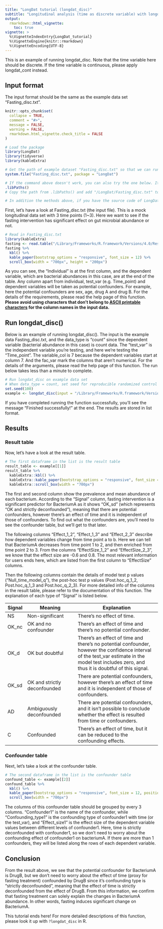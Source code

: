 ```yaml
---
title: "LongDat tutorial (longdat_disc)"
subtitle: "Longitudinal analysis (time as discrete variable) with longdat_disc()"
output: 
  rmarkdown::html_vignette:
    toc: true 
vignette: >
  %\VignetteIndexEntry{LongDat_tutorial}
  %\VignetteEngine{knitr::rmarkdown}
  %\VignetteEncoding{UTF-8}
---
```

This is an example of running longdat_disc. Note that the time variable here should be discrete. If the time variable is continuous, please apply longdat_cont instead. 

## Input format

The input format should be the same as the example data set "Fasting_disc.txt". 
```r
knitr::opts_chunk$set(
  collapse = TRUE,
  comment = "#>",
  message = FALSE,
  warning = FALSE,
  rmarkdown.html_vignette.check_title = FALSE
)
```

```r
# Load the package
library(LongDat)
library(tidyverse)
library(kableExtra)
```

```r
# Get the path of example dataset "Fasting_disc.txt" so that we can run LongDat on it 
system.file("Fasting_disc.txt", package = "LongDat")

# If the command above doesn't work, you can also try the one below. It will show you the path to your R libraries on your computer.
.libPaths()
# Copy the path from .libPaths() and add "/LongDat/Fasting_disc.txt" to the end. This is the path to the example dataset "Fasting_disc.txt".

# In addition the methods above, if you have the source code of LongDat package, you can find "Fasting_disc.txt" in the folder "inst/" as wel.
```
First, let's have a look at Fasting_disc.txt (the input file). This is a mock longitudinal data set with 3 time points (1~3). Here we want to see if the fasting intervention has significant effect on gut microbial abundance or not. 
```r
# Read in Fasting_disc.txt
library(kableExtra)
fasting <- read.table("/Library/Frameworks/R.framework/Versions/4.0/Resources/library/LongDat/Fasting_disc.txt", header = T, row.names = NULL, sep = "\t")
fasting %>%
  kbl() %>%
  kable_paper(bootstrap_options = "responsive", font_size = 12) %>% 
  scroll_box(width = "700px", height = "200px")
```
As you can see, the "Individual" is at the first column, and the dependent variable, which are bacterial abundances in this case, are at the end of the table. Any column apart from individual, test_var (e.g. Time_point) and dependent variables will be taken as potential confounders. For example, here the potential confounders are sex, age, drug A and drug B. For the details of the requirements, please read the help page of this function. **Please avoid using characters that don't belong to [ASCII printable characters](https://www.w3schools.com/charsets/ref_html_ascii.asp) for the column names in the input data.**

## Run longdat_disc()

Below is an example of running longdat_disc(). The input is the example data Fasting_disc.txt, and the data_type is "count" since the dependent variable (bacterial abundance in this case) is count data. The "test_var" is the independent variable you're testing, and here we're testing the "Time_point". The variable_col is 7 because the dependent variables start at column 7. And the fac_var mark the columns that aren't numerical.  For the details of the arguments, please read the help page of this function. The run below takes less than a minute to complete.

```r
# Run longdat_disc on example data set
# When data_type = count, set seed for reproducible randomized control test  
set.seed(100)
example <- longdat_disc(input = "/Library/Frameworks/R.framework/Versions/4.0/Resources/library/LongDat/Fasting_disc.txt", data_type = "count", test_var = "Time_point", variable_col = 7, fac_var = c(1:3), verbose = T)
```
If you have completed running the function successfully, you'll see the message "Finished successfully!" at the end. The results are stored in list format.

## Results
### Result table

Now, let's have a look at the result table. 
```r
# The first dataframe in the list is the result table
result_table <- example[[1]]
result_table %>%
  kableExtra::kbl() %>%
  kableExtra::kable_paper(bootstrap_options = "responsive", font_size = 12, position = "center") %>% 
  kableExtra::scroll_box(width = "700px")
```
The first and second column show the prevalence and mean abundance of each bacterium. According to the "Signal" column, fasting intervention is a significant predictor for BacteriumA as it shows "OK_sd" (which represents "OK and strictly deconfounded"), meaning that there are potential confounders, however there’s an effect of time and it is independent of those of confounders. To find out what the confounders are, you'll need to see the confounder table, but we'll get to that later. 

The following columns "Effect_1_2", "Effect_1_3" and "Effect_2_3" describe how dependent variables change from time point a to b. Here we can tell that BacteriumA decreases from time point 1 to 2, and then enriched from time point 2 to 3. From the columns "EffectSize_1_2" and "EffectSize_2_3", we know that the effect size are -0.6 and 0.8. The most relevant information for users ends here, which are listed from the first column to "EffectSize" columns. 

Then the following columns contain the details of model test p values ("Null_time_model_q"), the post-hoc test p values (Post.hoc_q_1_2, Post.hoc_q_1_3 and Post.hoc_q_2_3). For more detailed info of the columns in the result table, please refer to the documentation of this function. The explanation of each type of "Signal" is listed below.

|Signal|Meaning|Explanation|          
|---|--------|-------------|
|NS| Non-significant | There’s no effect of time.|
|OK_nc |OK and no confounder | There’s an effect of time and there’s no potential confounder.|
|OK_d| OK but doubtful |  There’s an effect of time and there’s no potential confounder, however the confidence interval of the test_var estimate in the model test includes zero, and thus it is doubtful of this signal.|
|OK_sd| OK and strictly deconfounded | There are potential confounders, however there’s an effect of time and it is independent of those of confounders. |
|AD| Ambiguously deconfounded | There are potential confounders, and it isn’t possible to conclude whether the effect is resulted from time or confounders.|
|C| Confounded | There’s an effect of time, but it can be reduced to the confounding effects.|

### Confounder table
Next, let's take a look at the confounder table.

```r
# The second dataframe in the list is the confounder table
confound_table <- example[[2]]
confound_table %>%
  kbl() %>%
  kable_paper(bootstrap_options = "responsive", font_size = 12, position = "center") %>% 
  scroll_box(width = "700px")
```
The columns of this confounder table should be grouped by every 3 columns. "Confounder1" is the name of the confounder, while "Confounding_type1" is the confounding type of confounder1 with time (or the test_var), and "Effect_size1" is the effect size of the dependent variable values between different levels of confounder1. Here, time is strictly deconfounded with confounder1, so we don't need to worry about the confounding effect of confounder1 on bacteriumA. If there are more than 1 confounders, they will be listed along the rows of each dependent variable.

## Conclusion
From the result above, we see that the potential confounder for BacteriumA is DrugB, but we don't need to worry about the effect of time (proxy for fasting treatment) confounded by DrugB since it's confounding type is "strictly deconfounded", meaning that the effect of time is strictly deconfounded from the effect of DrugB. From this information, we confirm that fasting treatment can solely explain the changes in BacteriumA abundance. In other words, fasting induces significant change on BacteriumA.

This tutorial ends here! For more detailed descriptions of this function, please look it up with ```?longdat_disc``` in R.


